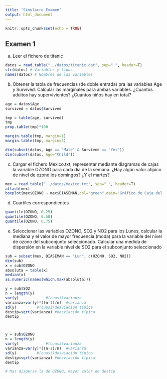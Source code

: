 ```yaml
---
title: "Simulacro Examen"
output: html_document
---
```


```r
knitr::opts_chunk$set(echo = TRUE)
```

## Examen 1
a) Leer el fichero de titanic
```r
datos = read.table("../datos/titanic.dat", sep=" ", header=T)
str(datos) # Variables y tipos
names(datos) # Nombres de las variables
```

b) Obtener la tabla de frecuencias (de doble entrada) pra las variables Age y Survived. Calcular las marginales para ambas variables. ¿Cuantos adultos hay supervivientes? ¿Cuantos niños hay en total?
```r
age = datos$Age
survived = datos$Survived

tmp = table(age, survived)
tmp
prop.table(tmp)*100

margin.table(tmp, margin=1)
margin.table(tmp, margin=2)

dim(subset(datos, Age == "Male" & Survived == "Yes"))
dim(subset(datos, Age="Child"))
```

c) Cargar el fichero Mexico.txt, representar mediante diagramas de cajas la variable OZONO para cada día de la semana. ¿Hay algún valor atípico de nivel de ozono los domingos? ¿Y el martes?
```r
mex = read.table("../datos/mexico.txt", sep=" ", header=T)
attach(mex)
boxplot(mex$OZONO ~ mex$DIASEMAN,col="green",main="Gráfico de Caja del Ozono", horizontal =T)
```

d) Cuartiles correspondientes
```r
quantile(OZONO, 0.25)
quantile(OZONO, 0.50)
quantile(OZONO, 0.75)
```


e) Seleccionar las variables OZONO, SO2 y NO2 para los Lunes, calcular la mediana y el valor de mayor frecuencia (moda) para la variable del nivel de ozono del subconjunto seleccionado. Calcular una medida de dispersión en la variable nivel de SO2 para el subconjunto seleccionado
```r
sub = subset(mex, DIASEMAN == "Lun", c(OZONO, SO2, NO2))
dim(sub)
x = sub$OZONO
absoluta = table(x)
median(x)
as.numeric(names(which.max(absoluta)))

y = sub$SO2
n = length(y)
var(y)            #(cuasi)varianza
varianza=var(y)*((n-1)/n)  #varianza
sd(y)      	  #(cuasi)desviación típica
destip=sqrt(varianza) #desviación típica
destip



y = sub$OZONO
n = length(y)
var(y)            #(cuasi)varianza
varianza=var(y)*((n-1)/n)  #varianza
sd(y)      	  #(cuasi)desviación típica
destip=sqrt(varianza) #desviación típica
destip

# Mas dispersa la de OZONO, mayor valor de destip
```